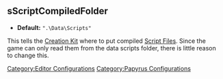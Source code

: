 <onlyinclude>
== sScriptCompiledFolder ==
* '''Default:''' <Code>".\Data\Scripts"</Code>

This tells the [[Creation Kit]] where to put compiled [[Script File]]s.
Since the game can only read them from the data scripts folder, there is little reason to change this.
</onlyinclude>


[[Category:Editor Configurations]]
[[Category:Papyrus Configurations]]